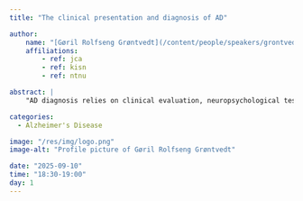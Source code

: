 ```yaml
---
title: "The clinical presentation and diagnosis of AD"

author:
    name: "[Gøril Rolfseng Grøntvedt](/content/people/speakers/grontvedt/index.qmd)"
    affiliations:
        - ref: jca
        - ref: kisn
        - ref: ntnu

abstract: |
    "AD diagnosis relies on clinical evaluation, neuropsychological testing, and biomarkers such as imaging techniques and cerebrospinal fluid analysis. Advancements in diagnostic criteria continue to improve early detection, facilitating timely intervention and management."

categories:
  - Alzheimer's Disease

image: "/res/img/logo.png"
image-alt: "Profile picture of Gøril Rolfseng Grøntvedt"

date: "2025-09-10"
time: "18:30-19:00"
day: 1
---
```


<!-- <object data="/res/quarto.pdf" type="application/pdf" width="100%" height="600">
</object> -->